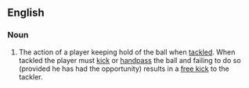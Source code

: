 ==English==
===Noun===
{{en-noun|sg=[[holding]] [[the]] [[ball]]|-}}
# {{aussie-rules}} The action of a player keeping hold of the ball when [[tackle]]d.  When tackled the player must [[kick]] or [[handpass]] the ball and failing to do so (provided he has had the opportunity) results in a [[free kick]] to the tackler.